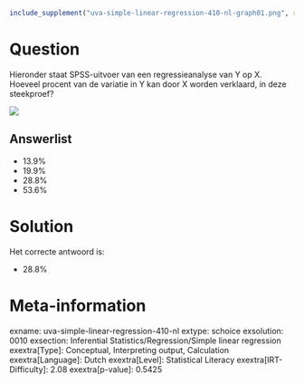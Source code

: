 ```r
include_supplement("uva-simple-linear-regression-410-nl-graph01.png", recursive = TRUE)
```

Question
========

Hieronder staat SPSS-uitvoer van een regressieanalyse van Y op X.
Hoeveel procent van de variatie in Y kan door X worden verklaard, in
deze steekproef?


![](uva-simple-linear-regression-410-nl-graph01.png)

Answerlist
----------

* 13.9%
* 19.9%
* 28.8%
* 53.6%

Solution
========

Het correcte antwoord is: 

* 28.8%

Meta-information
================
exname: uva-simple-linear-regression-410-nl
extype: schoice
exsolution: 0010
exsection: Inferential Statistics/Regression/Simple linear regression
exextra[Type]: Conceptual, Interpreting output, Calculation
exextra[Language]: Dutch
exextra[Level]: Statistical Literacy
exextra[IRT-Difficulty]: 2.08
exextra[p-value]: 0.5425
